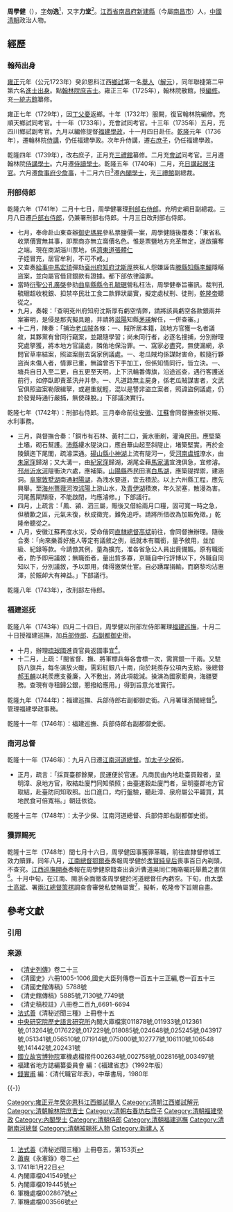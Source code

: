 '''周學健'''（{{bd|生年不詳||1748年|catIdx=Z周}}），[[表字|字]]'''勿逸'''<ref>[[法式善|法式善]]《清秘述聞三種》上冊卷五，第153页</ref>，又字'''力堂'''<ref>[[蕭奭|蕭奭]]《永憲錄》卷二</ref>。[[江西省|江西省]][[南昌府|南昌府]][[新建縣|新建縣]]（今屬[[南昌市|南昌市]]）人，[[中國|中國]][[清朝|清朝]]政治人物。

== 經歷 ==
=== 翰苑出身 ===
[[雍正|雍正]]元年（公元1723年）癸卯恩科江西[[鄉試|鄉試]]第一名[[舉人|舉人]]（[[解元|解元]]），同年聯捷第二甲第六名[[進士出身|進士出身]]。點[[翰林院|翰林院]][[庶吉士|庶吉士]]。雍正三年（1725年），翰林院散館，授[[編修|編修]]。充[[一統志館|一統志館]]纂修。 

雍正七年（1729年），因[[丁父憂|丁父憂]]返鄉。十年（1732年）服闕，復官翰林院編修。充順天鄉試同考官。十一年（1733年），充會試同考官。十三年（1735年）五月，充四川鄉試副考官。九月以編修提督[[福建|福建]][[學政|學政]]，十一月四日赴任。[[乾隆|乾隆]]元年（1736年），遷翰林院[[侍講|侍講]]，仍任福建學政。次年升侍講，遷[[右庶子|右庶子]]，仍任福建學政。

乾隆四年（1739年），改右庶子，正月充[[三禮館|三禮館]]纂修。二月充[[會試|會試]]同考官。三月遷翰林院[[侍講學士|侍講學士]]。六月遷[[侍讀學士|侍讀學士]]。乾隆五年（1740年）二月，充[[日講起居注官|日講起居注官]]。六月遷[[詹事府|詹事府]][[少詹事|少詹事]]，十二月六日<ref>1741年1月22日</ref>遷[[內閣學士|內閣學士]]，充[[三禮館|三禮館]]副總裁。

=== 刑部侍郎 ===
乾隆六年（1741年）二月十七日，周學健署理[[刑部右侍郎|刑部右侍郎]]。充明史綱目副總裁。三月八日遷[[戶部右侍郎|戶部右侍郎]]，仍兼署刑部右侍郎。十月三日改刑部右侍郎。
* 七月，奉命赴山東查辦[[御史|御史]][[瑪昇|瑪昇]]參私票鹽價一案，周學健隨後覆奏：「東省私收票價實無其事，即票商亦無立窩價名色。惟是票鹽地方充革無定，遂啟攘奪之端。現在商湖淄川票地，係[[濟東道|濟東道]][[張體仁|張體仁]]子姪冒充，居官牟利，不可不戒。」
* 又查奏[[給事中|給事中]][[馬宏琦|馬宏琦]]彈劾[[袞州府|袞州府]][[知府|知府]][[沈斯厚|沈斯厚]]挾私人怨嫌誣告[[滕縣|滕縣]][[知縣|知縣]][[李鱓|李鱓]]隱瞞盜案，並向屬官借貸銀款有證據。都下部依律論罪。
* 當時[[衍聖公|衍聖公]][[孔廣棨|孔廣棨]]參劾[[曲阜縣|曲阜縣]][[縣令|縣令]][[孔毓琚|孔毓琚]]營私枉法，周學健奉旨審訊。裁判孔毓琚超收稅銀、扣禁卒民壯工食二款罪狀屬實，擬定處杖刑、徒刑，[[乾隆帝|乾隆帝]]聽從之。
* 九月，奏報：「查明兗州府知府沈斯厚有虧空情弊，請將該員虧空各款銀兩并案審明，是侵是那究擬具題，并請將[[滋陽|滋陽]]知縣[[茅瑛|茅瑛]]解任，一併查審。」
* 十二月，陳奏：「捕治[[老瓜賊|老瓜賊]]各條：一、賊所居本籍，該地方官獲一名者議敘，其夥黨有曾同行竊案，並跟隨學習；尚未同行者，必逐名搜捕，分別辦理究處拏獲，將本地方官議處，隣佑地保治罪。一、窩家必盡究，無使漏網，承問官草率結案，照盜案刪去窩家例議處。一、老瓜賊均係謀財害命，較隨行夥盜尚未傷人者，情罪已重，無論曾否下手加工，但係知情同行，皆立決。一、塘兵自日入至二更，自五更至天明，上下汛輪番傳旗，沿途巡查，遇行客護送前行，如停臥即責革汛弁并參。一、凡道路無主屍身，係老瓜賊謀害者，文武官俱照盜案勒限緝拏，或避重就輕，混以是讐非盜立案者，照諱盜例議處，仍於發覺時通行嚴捕，無使疎脫。」下部議決實行。

乾隆七年（1742年）：刑部右侍郎。三月奉命前往[[安徽|安徽]]、[[江蘇|江蘇]]會同督撫查辦災賑、水利事務。
* 三月，與督撫合奏：「銅市有石林、黃村二口，黃水衝刷，灌淹民田。應堅築土壩，砌石幫護。[[沛縣|沛縣]]縷水隄決口，應自華山起至斜隄止，堵築堅實。再於金陵鎮迤下尾閭，疏濬深通。[[碭山縣|碭山縣]][[小神湖|小神湖]]上流有隄河一，受[[河南|河南]][[虞城|虞城]]潦水，由[[朱家窪|朱家窪]]歸湖；又大溝一，由[[紀家窪|紀家窪]]歸湖，湖尾全藉[[馬家溝|馬家溝]]宣洩俱急，宜修濬。[[邳州|邳州]][[沂水河|沂水河]]隄衝決六處，應補築。[[山陽縣|山陽縣]]西民田濱[[白馬湖|白馬湖]]，應築隄捍禦，建涵洞。[[阜寧|阜寧]][[敦墅湖|敦墅湖]]南通[[射陽湖|射陽湖]]，為洩水要道，宜去積淤。以上六州縣工程，應先興舉。至[[海州|海州]][[薔薇河|薔薇河]]洩[[沭陽|沭陽]]上游山水，及[[青伊湖|青伊湖]]積潦，年久淤塞，散漫為害。河尾舊閘頹廢，不能啟閉，均應濬修。」下部議行。
* 四月，上疏言：「鳳、潁、泗三屬，賑後又借給兩月口糧，固可寬一時之急，但積歉之區，元氣未復，秋成徵完，難免追呼。請將所借改為加賑免徵。」乾隆帝聽從之。
* 八月，安徽江蘇再度水災，受命偕同[[直隸總督|直隸總督]][[高斌|高斌]]前往，會同督撫辦理。隨後合奏：「向來樂善好施人等定有議敘之例，祇就本有職銜，量予敘用，並加級、紀錄等款。今請倣其例，量為擴充，准各省急公人員出貲備賑。原有職銜者，酌予即用議敘；無職銜者，量出貲多寡，京職自中行評博以下，外職自同知以下，分別議敘，予以即用，俾得邀榮仕宦。自必踴躍捐輸，而窮黎均沾惠澤，於賑卹大有裨益。」下部議行。

乾隆八年（1743年），改刑部左侍郎。

=== 福建巡抚 ===
乾隆八年（1743年）四月二十四日，周學健以刑部左侍郎署理[[福建巡撫|福建巡撫]]，十月二十日授福建巡撫，加[[兵部侍郎|兵部侍郎]]、[[右副都御史|右副都御史]]銜。
* 十月，辦理[[琉球國|琉球國]]進貢官員返國事宜<ref>內閣庫檔041549號</ref>。
* 十二月，上疏：「閩省督、撫、將軍標兵每各會標一次，需賞銀一千兩。又駐防八旗兵，每冬演放火礮，需彩紅銀八十兩，向於耗羨存公項內支給。後總督[[郝玉麟|郝玉麟]]以耗羨應支養廉，入不敷出，將此項裁減。操演為國家鉅典，海疆要務。查現有寺租歸公銀，懇撥給應用。」得到旨意允准實行。

乾隆九年（1744年）：福建巡撫、兵部侍郎右副都御史銜。八月署理浙閩總督<ref>內閣庫檔019445號</ref>。管理福建學政事務。

乾隆十一年（1746年）：福建巡撫、兵部侍郎右副都御史銜。

=== 南河总督 ===
乾隆十一年（1746年）：九月八日遷[[江南河道總督|江南河道總督]]。加[[太子少保|太子少保]]銜。
* 正月，疏言：「採買臺郡餘粟，民運便於官運。凡商民由內地赴臺買穀者，呈明漳、泉地方官，取結赴廈門同知領照；由臺運穀赴廈門者，呈明臺郡地方官取結，赴臺防同知取照。出口進口，均行盤驗，聽赴漳、泉府屬公平糶買，其地民食可倍寬裕。」朝廷依從。

乾隆十三年（1748年）：太子少保、江南河道總督、兵部侍郎右副都御史銜。

=== 獲罪赐死 ===
乾隆十三年（1748年）閏七月十六日，周學健因事獲罪革職，前往直隸督修城工效力贖罪。同年八月，[[江南總督|江南總督]][[鄂爾泰|鄂爾泰]]奏報周學健於[[孝賢純皇后|孝賢純皇后]]喪事百日內剃頭，不查究。[[江西巡撫|江西巡撫]][[开泰_(乌雅氏)|開泰]]奏報在周學健原籍查出袞沂曹道吳同仁賄賂囑託舉薦之書信<ref>軍機處檔002867號</ref>。十月中旬，在江南、閩浙全面徹查周學健於河道總督任內虧空。下旬，由[[大學士|大學士]][[高斌|高斌]]、署[[兩江總督|兩江總督]][[策楞|策楞]]調查會審營私婪賄屬實<ref>軍機處檔003566號</ref>，擬斬，乾隆帝下旨賜自盡。

== 參考文獻 ==
=== 引用 ===
{{Reflist|2}}

=== 来源 ===
*《[[清史列傳|清史列傳]]》卷二十三
*《清國史》六冊1005-1006,國史大臣列傳卷一百五十三正編,卷一百五十三
*《清國史館傳稿》5788號
*《清史館傳稿》5885號,7130號,7749號
*《清史稿校註》八冊卷二百九,6691-6694
* [[法式善|法式善]]《清秘述聞三種》上冊卷十五
* [[中央研究院|中央研究院]][http://www.ihp.sinica.edu.tw/ 歷史語言研究所]{{Wayback|url=http://www.ihp.sinica.edu.tw/ |date=20100424033054 }}內閣大庫檔案011878號,011933號,012361號,013264號,017622號,017229號,018085號,024648號,025245號,043917號,051341號,056510號,071914號,075000號,102777號,106110號,106548號,141442號,202431號
* [[國立故宮博物院|國立故宮博物院]]軍機處檔摺件002634號,002758號,002816號,003497號
* 福建省地方誌編纂委員會 編：《福建省志》（1992年版）
* [[錢實甫|錢實甫]] 編：《清代職官年表》，中華書局，1980年

{{-}}
{{start box}}
{{s-off}}
{{s-before|[[楊炳|楊炳]]}}
{{s-title|[[清朝福建學政列表|提督福建學政]]|<small>雍正十三年十一月四日己亥（1735年12月17日）任</small>}}
{{s-after|[[黃祐|黃祐]]}}
{{s-before|[[孫嘉淦|孫嘉淦]]}}
{{s-title|[[福建巡撫|福建巡撫]]|1743年5月17日起署<br>1743年12月5日－1746年10月22日<br>在任}}
{{s-after|[[陳大受|陳大受]]}}
{{s-before|[[顧琮|顧琮]]}}
{{s-title|[[江南河道總督|江南河道總督]]|1746年10月22日－1748年9月8日在任}}
{{s-after|[[高斌|高斌]]}}
{{end box}}

{{雍正元年癸卯恩科殿試金榜}}
{{清朝三礼馆职官}}

{{DEFAULTSORT:Zhou周}}
[[Category:雍正元年癸卯恩科江西鄉試舉人|Category:雍正元年癸卯恩科江西鄉試舉人]]
[[Category:清朝江西鄉試解元|Category:清朝江西鄉試解元]]
[[Category:清朝翰林院庶吉士|Category:清朝翰林院庶吉士]]
[[Category:清朝右春坊右庶子|Category:清朝右春坊右庶子]]
[[Category:清朝福建學政|Category:清朝福建學政]]
[[Category:內閣學士|Category:內閣學士]]
[[Category:清朝侍郎|Category:清朝侍郎]]
[[Category:清朝福建巡撫|Category:清朝福建巡撫]]
[[Category:清朝南河總督|Category:清朝南河總督]]
[[Category:清朝被賜死人物|Category:清朝被賜死人物]]
[[Category:新建人|Category:新建人]]
[[Category:周姓|X]]